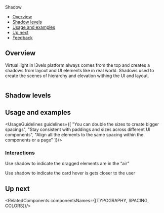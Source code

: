 
<Meta
  title="Foundations/Shadow"
/>

<!--- Component documentation -->

<ComponentName withFoundationBackground>
  Shadow
</ComponentName>

- [Overview](#overview)
- [Shadow levels](#shadow-levels)
- [Usage and examples](#usage-and-examples)
- [Up next](#up-next)
- [Feedback](#feedback)

## Overview
Virtual light in l3vels platform always comes from the top and creates a shadows from layout and UI elements like in real world.
Shadows used to create the scenes of hierarchy and elevation withing the UI and layout.

  <img src={shadowsSketch} className="l3-storybook-shadow_overview-image" alt=""/>


## Shadow levels
<ShadowLevels/>

## Usage and examples
<UsageGuidelines guidelines={[
  "You can double the sizes to create bigger spacings",
  "Stay consistent with paddings and sizes across different UI components",
  "Align all the elements to the same spacing within the components or a page"
]}/>

### Interactions
Use shadow to indicate the dragged elements are in the “air”
<DragShadowExample/>

Use shadow to indicate the card hover is gets closer to the user
<CardShadowExample/>

## Up next
<RelatedComponents componentsNames={[TYPOGRAPHY, SPACING, COLORS]}/>